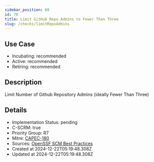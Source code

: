 ```yaml
---
sidebar_position: 68
id: 70
title: Limit GitHub Repo Admins to Fewer Than Three
slug: /checks/limitRepoAdmins
---
```


## Use Case
<!-- LEVELS:START -->
- Incubating: recommended
- Active: recommended
- Retiring: recommended
<!-- LEVELS:END -->

<!-- DESCRIPTION:START -->
## Description
Limit Number of Github Repository Admins (ideally Fewer Than Three)
<!-- DESCRIPTION:END -->

<!-- DETAILS:START -->
## Details
- Implementation Status: pending
- C-SCRM: true
- Priority Group: R7
- Mitre: [CAPEC-180](https://capec.mitre.org/data/definitions/180.html)
- Sources: [OpenSSF SCM Best Practices](https://best.openssf.org/SCM-BestPractices/github/repository/repository_has_too_many_admins.html)
- Created at 2024-12-22T05:19:48.308Z
- Updated at 2024-12-22T05:19:48.308Z
<!-- DETAILS:END -->
